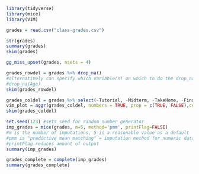 ```{r}
library(tidyverse)
library(mice)
library(VIM)
```

```{r}
grades = read.csv("class-grades.csv")
```

```{r}
str(grades)
summary(grades)
skim(grades)
```

```{r}
gg_miss_upset(grades, nsets = 4)
```
```{r}
grades_rowdel = grades %>% drop_na() 
#alternatively can specify which variable(s) on which to do the drop_na
#drop_na(Age)
skim(grades_rowdel)
```

```{r}
grades_coldel = grades %>% select(-Tutorial, -Midterm, -TakeHome, -Final) 
vim_plot = aggr(grades_coldel, numbers = TRUE, prop = c(TRUE, FALSE),cex.axis=.7)
skim(grades_coldel)
```
```{r}
set.seed(123) #sets seed for random number generator
imp_grades = mice(grades, m=5, method='pmm', printFlag=FALSE)
#m is the number of imputations, 5 is a reasonable value as a default
#pmm is "predictive mean matching" = imputation method for numeric data
#printFlag reduces amount of output
summary(imp_grades)
```
```{r}
grades_complete = complete(imp_grades) 
summary(grades_complete)
```

